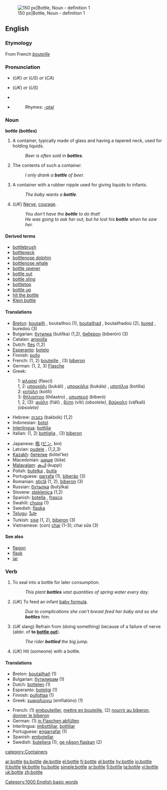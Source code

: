 [[Image:Beaujolais Nouveau bottle.jpg|thumb|right|150 px|Bottle, Noun - definition 1]]

==English==

===Etymology===
From French ''[[bouteille]]''

===Pronunciation===
*{{IPA|/ˈbɒt(ə)l/}} (''UK'') ''or'' {{IPA|/ˈbɑt(ə)l/}} (''US'') ''or'' {{IPA|/ˈbɑɾ(ə)l/}} (''CA'')
*{{SAMPA|/"bQt(@)l/}} (''UK'') ''or'' {{SAMPA|/"bAt(@)l/}} (''US'')
*{{audio|en-us-bottle.ogg|Audio (US)}}
*{{audio|en-ca-bottle.ogg|Audio (CA)}}
*:Rhymes: [[Rhymes:English:-ɒtəl|-ɒtəl]]

===Noun===
'''bottle (bottles)'''

# A container, typically made of glass and having a tapered neck, used for holding liquids.
#: ''Beer is often sold in '''bottles'''.''
# The contents of such a container.  
#: ''I only drank a '''bottle''' of beer.''
# A container with a rubber nipple used for giving liquids to infants.
#: ''The baby wants a '''bottle'''.''
# (''UK'') [[Nerve]], [[courage]].
#: ''You don't have the '''bottle''' to do that!''
#: ''He was going to ask her out, but he lost his '''bottle''' when he saw her.''

====Derived terms====
* [[bottlebrush]]
* [[bottleneck]]
* [[bottlenose dolphin]]
* [[bottlenose whale]]
* [[bottle opener]]
* [[bottle out]]
* [[bottle sling]]
* [[bottletop]]
* [[bottle up]]
* [[hit the bottle]]
* [[Klein bottle]]

====Translations====
{{top}}
*[[Breton]]: [[boutailh]] {{f}}, boutailhoù {{p}} (1), [[boutailhad]] {{f}}, boutailhadoù {{p}} (2), [[bured]] {{f}}, buredoù {{p}} (3)
*Bulgarian: [[бутилка]] (butílka) {{f}} (1,2), [[биберон]] (biberón) {{m}} (3)
*Catalan: [[ampolla]] {{f}}
*Dutch: [[fles]] {{f}} (1,2)
*[[Esperanto]]: [[botelo]]
*Finnish: [[pullo]]
*French: (1, 2) [[bouteille]] {{f}}, (3) [[biberon]] {{m}}
*German: (1, 2, 3) [[Flasche]] {{f}}
*Greek:
:1: [[φλασκί]] (flascí) {{n}}
:1, 2: [[μπουκάλι]] (bukáli) {{n}}, [[μπουκάλα]] (bukála) {{f}}, [[μποτίλια]] (botília) {{f}}
:2: [[κοτύλη]] (kotíli) {{f}}
:3: [[θήλαστρο]] (thílastro) {{n}}, [[μπιμπερό]] (biberó) {{n}}
:1, 2, (3): [[φιάλη]] (fiäli) {{f}}, [[βύτη]] (víti) {{f}} ''(obsolete)'', [[βαύκαλη]] (váfkali) {{f}} ''(obsolete)''
*Hebrew: [[בקבוק]] (bakbók) {{m}} (1,2)
*Indonesian: [[botol]]
*[[Interlingua]]: [[bottilia]]
*Italian: (1, 2) [[bottiglia]] {{f}}, (3) [[biberon]] {{m}}
{{mid}}
*Japanese: [[瓶]] ([[ビン]], bin)
*Latvian: [[pudele]] {{f}}, (1,2,3)
*[[Kazakh]]: [[бөтелке]] (bötel'ke)
*Macedonian: [[шише]] (šiše)
*[[Malayalam]]: [[കുപി]] (kuppi) 
*Polish: [[butelka]] {{f}}, [[butla]] {{f}}
*Portuguese: [[garrafa]] {{f}} (1), [[biberão]] {{m}} (3)
*Romanian: [[sticlă]] (1, 2), [[biberon]] (3)
*Russian: [[бутылка]] (butýlka) {{f}}
*Slovene: [[steklenica]] {{f}} (1,2)
*Spanish: [[botella]] {{f}}, [[frasco]] {{m}}
*Swahili: [[chupa]] (1)
*Swedish: [[flaska]]
*[[Telugu]]: [[సీసా]]
*Turkish: [[şişe]] (1, 2), [[biberon]] (3)
*Vietnamese: (con) [[chai]] (1&ndash;3); chai sữa (3)
{{bottom}}

====See also====
*[[flagon]]
*[[flask]]
*[[jar]]

===Verb===
{{en-verb|bottl|ing}}

# To seal into a bottle for later consumption.
#: ''This plant '''bottles''' vast quantities of spring water every day.''
# (''UK'') To feed an infant [[baby formula]].
#: ''Due to complications she can't breast feed her baby and so she '''bottles''' him.''
# (''UK'' slang) Refrain from (doing something) because of a failure of nerve (abbr. of '''to [[bottle out]]''').
#: ''The rider '''bottled''' the big jump.''
# (''UK'') Hit (someone) with a bottle.

====Translations====
{{top}}
*Breton: [[boutailhañ]] (1)
*Bulgarian: [[бутилирам]] (1)
*Dutch: [[bottelen]] (1)
*Esperanto: [[boteligi]] (1)
*Finnish: [[pullottaa]] (1)
*Greek: [[εμφιαλώνω]] (emfialóno) (1)
{{mid}}
*French: (1) [[embouteiller]], [[mettre en bouteille]], (2) [[nourrir au biberon]], [[donner le biberon]]
*German: (1) [[in Flaschen abfüllen]]
*Interlingua: [[imbottiliar]], [[bottiliar]]
*Portuguese: [[engarrafar]] (1)
*Spanish: [[embotellar]]
*Swedish: [[buteljera]] (1), [[ge någon flaskan]] (2)
{{bottom}}

[[Category:1000 English basic words]]
[[category:Containers]]

[[ar:bottle]]
[[bs:bottle]]
[[de:bottle]]
[[el:bottle]]
[[fr:bottle]]
[[gl:bottle]]
[[hy:bottle]]
[[io:bottle]]
[[it:bottle]]
[[kk:bottle]]
[[hu:bottle]]
[[simple:bottle]]
[[sr:bottle]]
[[fi:bottle]]
[[ta:bottle]]
[[vi:bottle]]
[[uk:bottle]]
[[zh:bottle]]